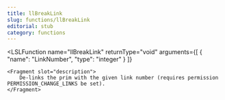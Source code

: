 ```yaml
---
title: llBreakLink
slug: functions/llBreakLink
editorial: stub
category: functions
---
```


<LSLFunction
	name="llBreakLink"
	returnType="void"
	arguments={[
	{
		"name": "LinkNumber",
		"type": "integer"
	}
]}
>
	<Fragment slot="description">
		De-links the prim with the given link number (requires permission PERMISSION_CHANGE_LINKS be set).
	</Fragment>
</LSLFunction>

